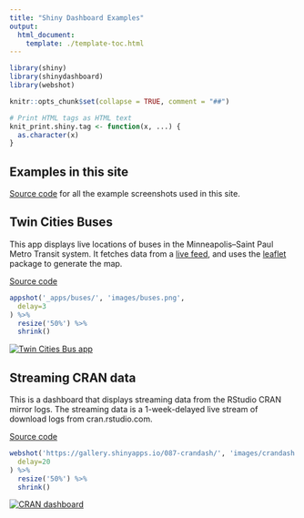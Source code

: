 ```yaml
---
title: "Shiny Dashboard Examples"
output:
  html_document:
    template: ./template-toc.html
---
```


```r
library(shiny)
library(shinydashboard)
library(webshot)

knitr::opts_chunk$set(collapse = TRUE, comment = "##")

# Print HTML tags as HTML text
knit_print.shiny.tag <- function(x, ...) {
  as.character(x)
}
```


## Examples in this site

[Source code](https://github.com/rstudio/shinydashboard/tree/gh-pages/_apps) for all the example screenshots used in this site.



## Twin Cities Buses

This app displays live locations of buses in the Minneapolis--Saint Paul Metro Transit system. It fetches data from a [live feed](http://svc.metrotransit.org/), and uses the [leaflet](http://rstudio.github.io/leaflet/) package to generate the map.

[Source code](https://github.com/rstudio/shiny-examples/tree/master/086-bus-dashboard)

```r
appshot('_apps/buses/', 'images/buses.png',
  delay=3
) %>%
  resize('50%') %>%
  shrink()
```

[![Twin Cities Bus app](images/buses.png)](https://gallery.shinyapps.io/086-bus-dashboard/)


## Streaming CRAN data

This is a dashboard that displays streaming data from the RStudio CRAN mirror logs. The streaming data is a 1-week-delayed live stream of download logs from cran.rstudio.com.

[Source code](https://github.com/rstudio/shiny-examples/tree/master/087-crandash)


```r
webshot('https://gallery.shinyapps.io/087-crandash/', 'images/crandash.png',
  delay=20
) %>%
  resize('50%') %>%
  shrink()
```

[![CRAN dashboard](images/crandash.png)](https://gallery.shinyapps.io/087-crandash/)
